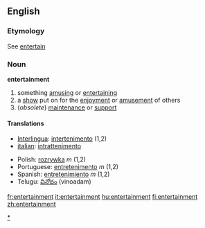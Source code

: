 ==English==

===Etymology===
See [[entertain]]

===Noun===
'''entertainment'''
# something [[amusing]] or [[entertaining]]
# a [[show]] put on for the [[enjoyment]] or [[amusement]] of others
#(''obsolete'') [[maintenance]] or [[support]]

====Translations====
{{top}}
*[[Interlingua]]: [[intertenimento]] (1,2)
*[[italian]]: [[intrattenimento]] {{m}}
{{mid}}
*Polish: [[rozrywka]] ''m'' (1,2)
*Portuguese: [[entretenimento]] ''m'' (1,2)
*Spanish: [[entretenimiento]] ''m'' (1,2)
*Telugu: [[వినోదం]] (vinoadam)
{{bottom}}

[[Category:Entertainment|*]]

[[fr:entertainment]]
[[it:entertainment]]
[[hu:entertainment]]
[[fi:entertainment]]
[[zh:entertainment]]